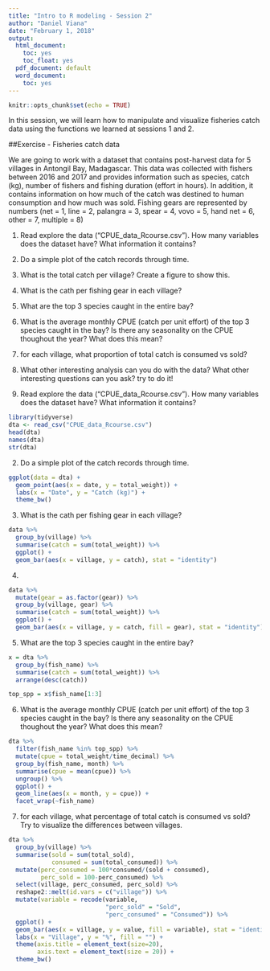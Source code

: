 ```yaml
---
title: "Intro to R modeling - Session 2"
author: "Daniel Viana"
date: "February 1, 2018"
output:
  html_document:
    toc: yes
    toc_float: yes
  pdf_document: default
  word_document:
    toc: yes
---
```


```r
knitr::opts_chunk$set(echo = TRUE)
```

In this session, we will learn how to manipulate and visualize fisheries catch data using the functions we learned at sessions 1 and 2.

##Exercise - Fisheries catch data 

We are going to work with a dataset that contains post-harvest data for 5 villages in Antongil Bay, Madagascar. This data was collected with fishers between 2016 and 2017 and provides information such as species, catch (kg), number of fishers and fishing duration (effort in hours). In addition, it contains information on how much of the catch was destined to human consumption and how much was sold. Fishing gears are represented by numbers (net = 1, line = 2, palangra = 3, spear = 4, vovo = 5, hand net = 6, other = 7, multiple = 8)

1) Read explore the data ("CPUE_data_Rcourse.csv"). How many variables does the dataset have? What information it contains? 
2) Do a simple plot of the catch records through time.
3) What is the total catch per village? Create a figure to show this.
4) What is the cath per fishing gear in each village?
5) What are the top 3 species caught in the entire bay? 
6) What is the average monthly CPUE (catch per unit effort) of the top 3 species caught in the bay? Is there any seasonality on the CPUE thoughout the year? What does this mean?
7) for each village, what proportion of total catch is consumed vs sold?
8) What other interesting analysis can you do with the data? What other interesting questions can you ask? try to do it! 

1) Read explore the data ("CPUE_data_Rcourse.csv"). How many variables does the dataset have? What information it contains? 
```r
library(tidyverse)
dta <- read_csv("CPUE_data_Rcourse.csv")
head(dta)
names(dta)
str(dta)
```


2) Do a simple plot of the catch records through time.
```r
ggplot(data = dta) +
  geom_point(aes(x = date, y = total_weight)) +
  labs(x = "Date", y = "Catch (kg)") +
  theme_bw()
```


3) What is the cath per fishing gear in each village?
```r
data %>% 
  group_by(village) %>% 
  summarise(catch = sum(total_weight)) %>% 
  ggplot() +
  geom_bar(aes(x = village, y = catch), stat = "identity")
```

4)

```r
data %>% 
  mutate(gear = as.factor(gear)) %>% 
  group_by(village, gear) %>% 
  summarise(catch = sum(total_weight)) %>% 
  ggplot() +
  geom_bar(aes(x = village, y = catch, fill = gear), stat = "identity")
```

5) What are the top 3 species caught in the entire bay? 

```r
x = dta %>% 
  group_by(fish_name) %>% 
  summarise(catch = sum(total_weight)) %>% 
  arrange(desc(catch))

top_spp = x$fish_name[1:3]

```


6) What is the average monthly CPUE (catch per unit effort) of the top 3 species caught in the bay? Is there any seasonality on the CPUE thoughout the year? What does this mean?

```r
dta %>%
  filter(fish_name %in% top_spp) %>% 
  mutate(cpue = total_weight/time_decimal) %>% 
  group_by(fish_name, month) %>% 
  summarise(cpue = mean(cpue)) %>% 
  ungroup() %>% 
  ggplot() +
  geom_line(aes(x = month, y = cpue)) +
  facet_wrap(~fish_name)


```


7) for each village, what percentage of total catch is consumed vs sold? Try to visualize the differences between villages.

```r

dta %>% 
  group_by(village) %>% 
  summarise(sold = sum(total_sold),
            consumed = sum(total_consumed)) %>% 
  mutate(perc_consumed = 100*consumed/(sold + consumed),
         perc_sold = 100-perc_consumed) %>% 
  select(village, perc_consumed, perc_sold) %>% 
  reshape2::melt(id.vars = c("village")) %>% 
  mutate(variable = recode(variable, 
                           "perc_sold" = "Sold",
                           "perc_consumed" = "Consumed")) %>% 
  ggplot() +
  geom_bar(aes(x = village, y = value, fill = variable), stat = "identity") +
  labs(x = "Village", y = "%", fill = "") +
  theme(axis.title = element_text(size=20),
        axis.text = element_text(size = 20)) +
  theme_bw()
  
  

```




